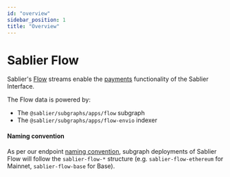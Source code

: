```yaml
---
id: "overview"
sidebar_position: 1
title: "Overview"
---
```



# Sablier Flow

Sablier's [Flow](/concepts/flow/overview) streams enable the [payments](/apps/features/payments) functionality of the
Sablier Interface.

The Flow data is powered by:

- The `@sablier/subgraphs/apps/flow` subgraph
- The `@sablier/subgraphs/apps/flow-envio` indexer

<LinkPreview
  href="https://github.com/sablier-labs/subgraphs"
  icon="github"
  subtitle="@sablier-labs/subgraphs"
  title="Sablier Subgraphs"
/>

#### Naming convention

As per our endpoint [naming convention](/api/overview#endpoints--slugs), subgraph deployments of Sablier Flow will
follow the `sablier-flow-*` structure (e.g. `sablier-flow-ethereum` for Mainnet, `sablier-flow-base` for Base).
